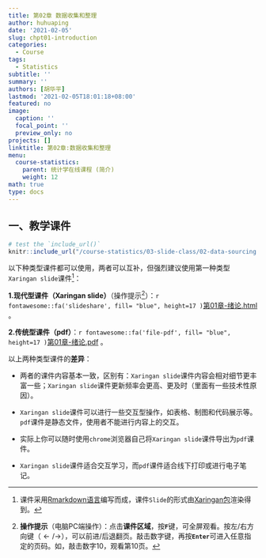 ```yaml
---
title: 第02章 数据收集和整理
author: huhuaping
date: '2021-02-05'
slug: chpt01-introduction
categories:
  - Course
tags:
  - Statistics
subtitle: ''
summary: ''
authors: [胡华平]
lastmod: '2021-02-05T18:01:18+08:00'
featured: no
image:
  caption: ''
  focal_point: ''
  preview_only: no
projects: []
linktitle: 第02章:数据收集和整理
menu:
  course-statistics:
    parent: 统计学在线课程 (简介)
    weight: 12
math: true
type: docs
---
```


## 一、教学课件

```r
# test the `include_url()`
knitr::include_url("/course-statistics/03-slide-class/02-data-sourcing.html")
```

以下种类型课件都可以使用，两者可以互补，但强烈建议使用第一种类型`Xaringan slide`课件[^a]：

**1.现代型课件（Xaringan slide）**（操作提示[^b]）：`r fontawesome::fa('slideshare', fill= "blue", height=17 )`[第01章-绪论.html](/course-statistics/03-slide-class/02-data-sourcing.html) 。


**2.传统型课件（pdf）**：`r fontawesome::fa('file-pdf', fill= "blue", height=17 )`[第01章-绪论.pdf](#) 。


以上两种类型课件的**差异**：

- 两者的课件内容基本一致，区别有：`Xaringan slide`课件内容会相对细节更丰富一些；`Xaringan slide`课件更新频率会更高、更及时（里面有一些技术性原因）。

- `Xaringan slide`课件可以进行一些交互型操作，如表格、制图和代码展示等。`pdf`课件是静态文件，使用者不能进行内容上的交互。

- 实际上你可以随时使用`chrome`浏览器自己将`Xaringan slide`课件导出为`pdf`课件。

- `Xaringan slide`课件适合交互学习，而`pdf`课件适合线下打印或进行电子笔记。


<!---footnote following--->

[^a]:课件采用[Rmarkdown语言](https://rmarkdown.rstudio.com/)编写而成，课件`Slide`的形式由[Xaringan包](https://github.com/yihui/xaringan)渲染得到。

[^b]:**操作提示**（电脑PC端操作）：点击**课件区域**，按**`F`**键，可全屏观看。按左/右方向键（$\leftarrow/\rightarrow$），可以前进/后退翻页。敲击数字键，再按**`Enter`**可进入任意指定的页码。如，敲击数字10，观看第10页。

